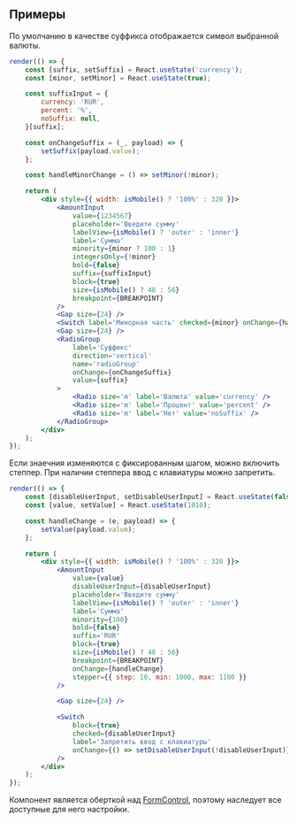 ## Примеры

По умолчанию в качестве суффикса отображается символ выбранной валюты.

```jsx live
render(() => {
    const [suffix, setSuffix] = React.useState('currency');
    const [minor, setMinor] = React.useState(true);

    const suffixInput = {
        currency: 'RUR',
        percent: '%',
        noSuffix: null,
    }[suffix];

    const onChangeSuffix = (_, payload) => {
        setSuffix(payload.value);
    };

    const handleMinorChange = () => setMinor(!minor);

    return (
        <div style={{ width: isMobile() ? '100%' : 320 }}>
            <AmountInput
                value={1234567}
                placeholder='Введите сумму'
                labelView={isMobile() ? 'outer' : 'inner'}
                label='Сумма'
                minority={minor ? 100 : 1}
                integersOnly={!minor}
                bold={false}
                suffix={suffixInput}
                block={true}
                size={isMobile() ? 48 : 56}
                breakpoint={BREAKPOINT}
            />
            <Gap size={24} />
            <Switch label='Минорная часть' checked={minor} onChange={handleMinorChange} />
            <Gap size={24} />
            <RadioGroup
                label='Суффикс'
                direction='vertical'
                name='radioGroup'
                onChange={onChangeSuffix}
                value={suffix}
            >
                <Radio size='m' label='Валюта' value='currency' />
                <Radio size='m' label='Процент' value='percent' />
                <Radio size='m' label='Нет' value='noSuffix' />
            </RadioGroup>
        </div>
    );
});
```

Если знаечния изменяются с фиксированным шагом, можно включить степпер.
При наличии степпера ввод с клавиатуры можно запретить.

```jsx live mobileHeight={500}
render(() => {
    const [disableUserInput, setDisableUserInput] = React.useState(false);
    const [value, setValue] = React.useState(1010);

    const handleChange = (e, payload) => {
        setValue(payload.value);
    };

    return (
        <div style={{ width: isMobile() ? '100%' : 320 }}>
            <AmountInput
                value={value}
                disableUserInput={disableUserInput}
                placeholder='Введите сумму'
                labelView={isMobile() ? 'outer' : 'inner'}
                label='Сумма'
                minority={100}
                bold={false}
                suffix='RUR'
                block={true}
                size={isMobile() ? 48 : 56}
                breakpoint={BREAKPOINT}
                onChange={handleChange}
                stepper={{ step: 10, min: 1000, max: 1100 }}
            />

            <Gap size={24} />

            <Switch
                block={true}
                checked={disableUserInput}
                label='Запретить ввод с клавиатуры'
                onChange={() => setDisableUserInput(!disableUserInput)}
            />
        </div>
    );
});
```

Компонент является оберткой над [FormControl](?path=/docs/formcontrol--docs), поэтому наследует все доступные для него настройки.
